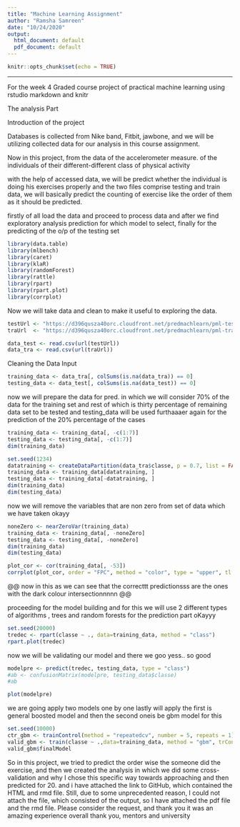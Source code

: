 ---
title: "Machine Learning Assignment"
author: "Ramsha Samreen"
date: "10/24/2020"
output:
  html_document: default
  pdf_document: default
---

```{r setup, include=FALSE}
knitr::opts_chunk$set(echo = TRUE)
```


---

For the week 4 Graded course project of  practical machine learning  using rstudio markdown and knitr 

The analysis Part

Introduction of the project

Databases is collected from Nike band, Fitbit, jawbone, and we will be utilizing collected data for our analysis in this course assignment.

Now in this project, from the data of the accelerometer measure. of the individuals of their different-different class of physical activity

with the help of accessed data, we will be predict whether the individual is doing his exercises properly and the two files comprise testing and train data,  we will basically predict the counting of exercise like the 
order of them as it should be predicted.

firstly of all load the data and  proceed to process  data and after we find exploratory analysis 
prediction for which model to select,
finally for the predicting of the o/p of the testing set


```{r}
library(data.table)
library(mlbench)
library(caret)
library(klaR)
library(randomForest)
library(rattle)
library(rpart)
library(rpart.plot)
library(corrplot)

```
Now we will take data and clean to make it useful to exploring the data. 

```{r}
testUrl <- "https://d396qusza40orc.cloudfront.net/predmachlearn/pml-testing.csv"
traUrl  <- "https://d396qusza40orc.cloudfront.net/predmachlearn/pml-training.csv"

data_test <- read.csv(url(testUrl))
data_tra <- read.csv(url(traUrl))


```
Cleaning the Data Input

```{r}
training_data <- data_tra[, colSums(is.na(data_tra)) == 0]
testing_data <- data_test[, colSums(is.na(data_test)) == 0]
```
now we will prepare the data for pred. in which we will consider 70%  of the data for the training set and rest of which is thirty percentage of remaining data set to be tested
and testing_data will be used furthaaaer again for the prediction of the 20% percentage of the cases 

```{r}
training_data <- training_data[, -c(1:7)]
testing_data <- testing_data[, -c(1:7)]
dim(training_data)
```

```{r}
set.seed(1234)
datatraining <- createDataPartition(data_tra$classe, p = 0.7, list = FALSE)
training_data <- training_data[datatraining, ]
testing_data <- training_data[-datatraining, ]
dim(training_data)
dim(testing_data)
```
now we will remove the variables that are non zero from set of data which we have taken okayy
```{r}
noneZero <- nearZeroVar(training_data)
training_data <- training_data[, -noneZero]
testing_data <- testing_data[, -noneZero]
dim(training_data)
dim(testing_data)
```


```{r}
plot_cor <- cor(training_data[, -53])
corrplot(plot_cor, order = "FPC", method = "color", type = "upper", tl.cex = 0.8, tl.col = rgb(0, 0, 0))
```

@@ now in this as we can see that the correcttt predictionsss are the ones with the dark colour intersectionnnnn @@

  proceeding for the model building and for this we will use 2 different types of algorithms , trees and random forests for the prediction part oKayyy 

```{r}
set.seed(20000)
tredec <- rpart(classe ~ ., data=training_data, method = "class")
rpart.plot(tredec)
```

now we will be validating our  model  and there we goo yess.. so good
```{r}
modelpre <- predict(tredec, testing_data, type = "class")
#ab <- confusionMatrix(modelpre, testing_data$classe)
#ab
```

```{r}
plot(modelpre)
```

we are going apply two models one by one lastly will apply
the first is  general boosted model and then the second oneis be gbm model for this 
```{r}
set.seed(10000)
ctr_gbm <- trainControl(method = "repeatedcv", number = 5, repeats = 1)
valid_gbm <- train(classe ~ .,data=training_data, method = "gbm", trControl = ctr_gbm, verbose = FALSE)
valid_gbm$finalModel
```


So in this project, we tried to predict the order wise the someone did the exercise, and then we created the analysis in which we did some cross-validation and why I chose this specific way towards approaching and then predicted for 20.
and i have attached the link to GitHub, which contained the HTML and rmd file. Still, due to some unprecedented reason, I could not attach the file, which consisted of the output, so I have attached the pdf file and the rmd file. Please consider the request, and thank you
it was an amazing experience overall
thank you, mentors and university 




